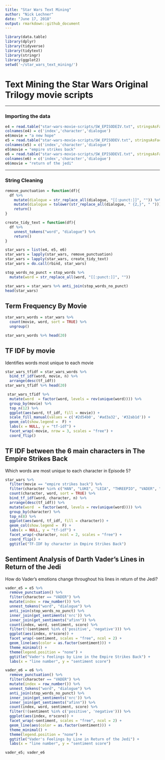 ```yaml
---
title: "Star Wars Text Mining"
author: "Nick Lechner"
date: "June 17, 2018"
output: rmarkdown::github_document
---
```


```r
library(data.table)
library(dplyr)
library(tidyverse)
library(tidytext)
library(stringr)
library(ggplot2)
setwd('~/star_wars_text_mining/')
```

# Text Mining the Star Wars Original Trilogy movie scripts

******

### Importing the data

```r
e4 = read.table("star-wars-movie-scripts/SW_EPISODEIV.txt", stringsAsFactors = F, header = TRUE, quote = "\"");
colnames(e4) = c('index','character','dialogue')
e4$movie = "a new hope"
e5 = read.table("star-wars-movie-scripts/SW_EPISODEV.txt", stringsAsFactors = F, header = TRUE, quote = "\"")
colnames(e5) = c('index','character','dialogue')
e5$movie = "empire strikes back"
e6 = read.table("star-wars-movie-scripts/SW_EPISODEVI.txt", stringsAsFactors = F, header = TRUE, quote = "\"")
colnames(e6) = c('index','character','dialogue')
e6$movie = "return of the jedi"
```

******

### String Cleaning

```r
remove_punctuation = function(df){
  df %>% 
    mutate(dialogue = str_replace_all(dialogue, "[[:punct:]]", "")) %>% 
    mutate(dialogue = tolower(str_replace_all(dialogue, " {2,}", " "))) %>%
    return()
}

create_tidy_text = function(df){
  df %>% 
    unnest_tokens("word", "dialogue") %>% 
    return()
}
```

```r
star_wars = list(e4, e5, e6)
star_wars = lapply(star_wars, remove_punctuation)
star_wars = lapply(star_wars, create_tidy_text)
star_wars = do.call(rbind, star_wars)

stop_words_no_punct = stop_words %>% 
  mutate(word = str_replace_all(word, "[[:punct:]]", ""))

star_wars = star_wars %>% anti_join(stop_words_no_punct)
head(star_wars)
```

## Term Frequency By Movie

```r
star_wars_words = star_wars %>%
  count(movie, word, sort = TRUE) %>%
  ungroup()

star_wars_words %>% head(20)
```

## TF IDF by movie

Identifies words most unique to each movie

```r
star_wars_tfidf = star_wars_words %>% 
  bind_tf_idf(word, movie, n) %>%
  arrange(desc(tf_idf))
star_wars_tfidf %>% head(20)
```

```r
 star_wars_tfidf %>% 
  mutate(word  = factor(word, levels = rev(unique(word)))) %>% 
  group_by(movie) %>%
  top_n(12) %>% 
  ggplot(aes(word, tf_idf, fill = movie)) + 
  scale_fill_manual(values = c('#2d54b0', '#ad3a32', '#32ab1d')) +
  geom_col(show.legend =  F) + 
  labs(x = NULL, y = "tf-idf") + 
  facet_wrap(~movie, nrow = 3, scales = "free") + 
  coord_flip()
```

## TF IDF between the 6 main characters in The Empire Strikes Back

Which words are most unique to each character in Episode 5?

```r
star_wars %>% 
  filter(movie == "empire strikes back") %>% 
  filter(character %in% c("HAN", "LUKE", "LEIA", "THREEPIO", "VADER", "LANDO")) %>% 
  count(character, word, sort = TRUE) %>% 
  bind_tf_idf(word, character, n) %>%
  arrange(desc(tf_idf)) %>% 
  mutate(word  = factor(word, levels = rev(unique(word)))) %>% 
  group_by(character) %>%
  top_n(8) %>% 
  ggplot(aes(word, tf_idf, fill = character)) + 
  geom_col(show.legend =  F) + 
  labs(x = NULL, y = "tf-idf") + 
  facet_wrap(~character, ncol = 2, scales = "free") + 
  coord_flip() + 
  ggtitle("TF-IDF by character in Empire Strikes Back")
```

## Sentiment Analysis of Darth Vader's Lines in Return of the Jedi

How do Vader's emotions change throughout his lines in return of the Jedi?

```r
vader_e5 = e5 %>% 
  remove_punctuation() %>% 
  filter(character == "VADER") %>% 
  mutate(index = row_number()) %>% 
  unnest_tokens("word", "dialogue") %>% 
  anti_join(stop_words_no_punct) %>% 
  inner_join(get_sentiments('nrc')) %>% 
  inner_join(get_sentiments("afinn")) %>% 
  count(index, word, sentiment, score) %>% 
  filter(!(sentiment %in% c('positive', 'negative'))) %>%
  ggplot(aes(index, n*score)) + 
  facet_wrap(~sentiment, scales = "free", ncol = 2) + 
  geom_line(aes(color = as.factor(sentiment))) +
  theme_minimal() + 
  theme(legend.position = "none") + 
  ggtitle("Vader's Feelings by Line in the Empire Strikes Back") + 
  labs(x = "line number", y = "sentiment score")

vader_e6 = e6 %>% 
  remove_punctuation() %>% 
  filter(character == "VADER") %>% 
  mutate(index = row_number()) %>% 
  unnest_tokens("word", "dialogue") %>% 
  anti_join(stop_words_no_punct) %>% 
  inner_join(get_sentiments('nrc')) %>% 
  inner_join(get_sentiments("afinn")) %>% 
  count(index, word, sentiment, score) %>% 
  filter(!(sentiment %in% c('positive', 'negative'))) %>%
  ggplot(aes(index, n*score)) + 
  facet_wrap(~sentiment, scales = "free", ncol = 2) + 
  geom_line(aes(color = as.factor(sentiment))) +
  theme_minimal() + 
  theme(legend.position = "none") + 
  ggtitle("Vader's Feelings by Line in Return of the Jedi") + 
  labs(x = "line number", y = "sentiment score")

vader_e5; vader_e6
```
